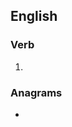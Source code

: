 ==English==

===Verb===
{{head|en|verb form}}

# {{en-past of|slather}}

===Anagrams===
* {{anagrams|en|hard steel|heraldest}}